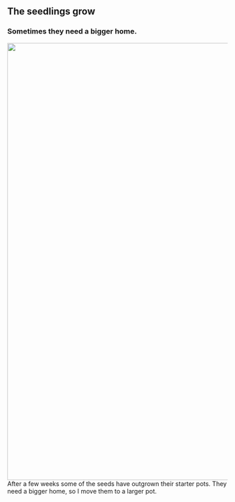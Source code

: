 
<Layout>

## The seedlings grow

### Sometimes they need a bigger home.

<img src="https://gardenbetty-gardenbetty.netdna-ssl.com/wp-content/uploads/2019/02/2011-03-19-16.jpg" width="1000"/>

<Notes>
After a few weeks some of the seeds have outgrown their starter pots.  They need a bigger home, so I move them to a larger pot.
</Notes>

</Layout>
